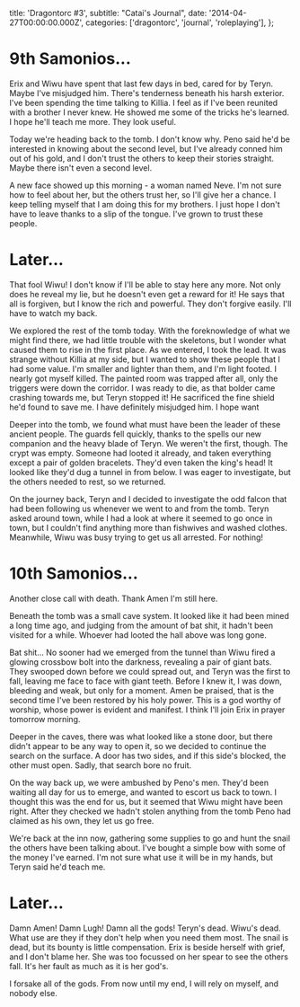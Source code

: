   title: 'Dragontorc #3',
  subtitle: "Catai's Journal",
  date: '2014-04-27T00:00:00.000Z',
  categories: ['dragontorc', 'journal', 'roleplaying'],
};

# 9th Samonios...

Erix and Wiwu have spent that last few days in bed, cared for by Teryn. Maybe
I've misjudged him. There's tenderness beneath his harsh exterior. I've been
spending the time talking to Killia. I feel as if I've been reunited with a
brother I never knew. He showed me some of the tricks he's learned. I hope he'll
teach me more. They look useful.

Today we're heading back to the tomb. I don't know why. Peno said he'd be
interested in knowing about the second level, but I've already conned him out of
his gold, and I don't trust the others to keep their stories straight. Maybe
there isn't even a second level.

A new face showed up this morning - a woman named Neve. I'm not sure how to feel
about her, but the others trust her, so I'll give her a chance. I keep telling
myself that I am doing this for my brothers. I just hope I don't have to leave
thanks to a slip of the tongue. I've grown to trust these people.

# Later...

That fool Wiwu! I don't know if I'll be able to stay here any more. Not only
does he reveal my lie, but he doesn't even get a reward for it! He says that all
is forgiven, but I know the rich and powerful. They don't forgive easily. I'll
have to watch my back.

We explored the rest of the tomb today. With the foreknowledge of what we might
find there, we had little trouble with the skeletons, but I wonder what caused
them to rise in the first place. As we entered, I took the lead. It was strange
without Killia at my side, but I wanted to show these people that I had some
value. I'm smaller and lighter than them, and I'm light footed. I nearly got
myself killed. The painted room was trapped after all, only the triggers were
down the corridor. I was ready to die, as that bolder came crashing towards me,
but Teryn stopped it! He sacrificed the fine shield he'd found to save me. I
have definitely misjudged him. I hope want

Deeper into the tomb, we found what must have been the leader of these ancient
people. The guards fell quickly, thanks to the spells our new companion and the
heavy blade of Teryn. We weren't the first, though. The crypt was empty. Someone
had looted it already, and taken everything except a pair of golden bracelets.
They'd even taken the king's head! It looked like they'd dug a tunnel in from
below. I was eager to investigate, but the others needed to rest, so we
returned.

On the journey back, Teryn and I decided to investigate the odd falcon that had
been following us whenever we went to and from the tomb. Teryn asked around
town, while I had a look at where it seemed to go once in town, but I couldn't
find anything more than fishwives and washed clothes. Meanwhile, Wiwu was busy
trying to get us all arrested. For nothing!

# 10th Samonios...

Another close call with death. Thank Amen I'm still here.

Beneath the tomb was a small cave system. It looked like it had been mined a
long time ago, and judging from the amount of bat shit, it hadn't been visited
for a while. Whoever had looted the hall above was long gone.

Bat shit... No sooner had we emerged from the tunnel than Wiwu fired a glowing
crossbow bolt into the darkness, revealing a pair of giant bats. They swooped
down before we could spread out, and Teryn was the first to fall, leaving me
face to face with giant teeth. Before I knew it, I was down, bleeding and weak,
but only for a moment. Amen be praised, that is the second time I've been
restored by his holy power. This is a god worthy of worship, whose power is
evident and manifest. I think I'll join Erix in prayer tomorrow morning.

Deeper in the caves, there was what looked like a stone door, but there didn't
appear to be any way to open it, so we decided to continue the search on the
surface. A door has two sides, and if this side's blocked, the other must open.
Sadly, that search bore no fruit.

On the way back up, we were ambushed by Peno's men. They'd been waiting all day
for us to emerge, and wanted to escort us back to town. I thought this was the
end for us, but it seemed that Wiwu might have been right. After they checked we
hadn't stolen anything from the tomb Peno had claimed as his own, they let us go
free.

We're back at the inn now, gathering some supplies to go and hunt the snail the
others have been talking about. I've bought a simple bow with some of the money
I've earned. I'm not sure what use it will be in my hands, but Teryn said he'd
teach me.

# Later...

Damn Amen! Damn Lugh! Damn all the gods! Teryn's dead. Wiwu's dead. What use are
they if they don't help when you need them most. The snail is dead, but its
bounty is little compensation. Erix is beside herself with grief, and I don't
blame her. She was too focussed on her spear to see the others fall. It's her
fault as much as it is her god's.

I forsake all of the gods. From now until my end, I will rely on myself, and
nobody else.
